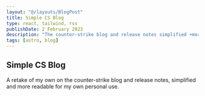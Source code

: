 ```yaml
---
layout: "@/layouts/BlogPost"
title: Simple CS Blog 
type: react, tailwind, rss
publishDate: 2 February 2023
description: "The counter-strike blog and release notes simplified +more"
tags: [astro, blog]
---
```



## Simple CS Blog

A retake of my own on the counter-strike blog and release notes, simplified and more readable for my own personal use.







